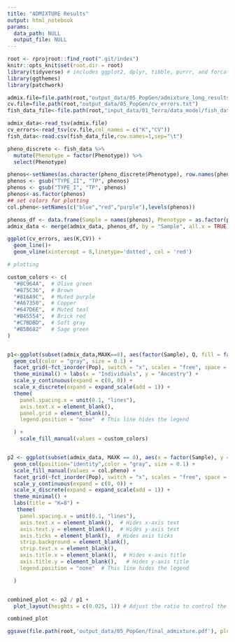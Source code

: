 ```yaml
---
title: "ADMIXTURE Results"
output: html_notebook
params:
  data_path: NULL
  output_file: NULL
---
```


```r
root <- rprojroot::find_root(".git/index")
knitr::opts_knit$set(root.dir = root)
library(tidyverse) # includes ggplot2, dplyr, tibble, purrr, and forcats
library(ggthemes)
library(patchwork)
```

```r
admix.file=file.path(root,"output_data/05_PopGen/admixture_long_results.header.txt")
cv.file=file.path(root,"output_data/05_PopGen/cv_errors.txt")
fish_data_file<-file.path(root,"input_data/01_Terra/data_model/fish_data_2024a.txt")
```


```r
admix_data<-read_tsv(admix.file)
cv_errors<-read_tsv(cv.file,col_names = c("K","CV"))
fish_data<-read.csv(fish_data_file,row.names=1,sep="\t")

pheno_discrete <- fish_data %>% 
  mutate(Phenotype = factor(Phenotype)) %>%
  select(Phenotype)

phenos<-setNames(as.character(pheno_discrete$Phenotype), row.names(pheno_discrete))
phenos <- gsub("TYPE_II", "TP", phenos)
phenos <- gsub("TYPE_I", "TP", phenos)
phenos<-as.factor(phenos)
## set colors for plotting 
col.pheno<-setNames(c("blue","red","purple"),levels(phenos)) 

phenos_df <- data.frame(Sample = names(phenos), Phenotype = as.factor(phenos))
admix_data <- merge(admix_data, phenos_df, by = "Sample", all.x = TRUE)
```

```r
ggplot(cv_errors, aes(K,CV)) +
  geom_line()+
  geom_vline(xintercept = 8,linetype='dotted', col = 'red')
```

```r
# plotting

custom_colors <- c(
  "#8C964A",  # Olive green
  "#875C36",  # Brown
  "#816A9C",  # Muted purple
  "#A67350",  # Copper
  "#647D6E",  # Muted teal
  "#B45554",  # Brick red
  "#C7BDBD",  # Soft gray
  "#B5B682"   # Sage green
)


p1<-ggplot(subset(admix_data,MAXK==8), aes(factor(Sample), Q, fill = factor(GROUP))) +
  geom_col(color = "gray", size = 0.1) +
  facet_grid(~fct_inorder(Pop), switch = "x", scales = "free", space = "free") +
  theme_minimal() + labs(x = "Individuals", y = "Ancestry") +
  scale_y_continuous(expand = c(0, 0)) +
  scale_x_discrete(expand = expand_scale(add = 1)) +
  theme(
    panel.spacing.x = unit(0.1, "lines"),
    axis.text.x = element_blank(),
    panel.grid = element_blank(),
    legend.position = "none"  # This line hides the legend

  ) +
    scale_fill_manual(values = custom_colors) 


p2 <- ggplot(subset(admix_data, MAXK == 8), aes(x = factor(Sample), y = 0.5, fill = factor(Phenotype))) +
  geom_col(position="identity",color = "gray", size = 0.1) +
  scale_fill_manual(values = col.pheno) +
  facet_grid(~fct_inorder(Pop), switch = "x", scales = "free", space = "free") +
  scale_y_continuous(expand = c(0, 0)) +
  scale_x_discrete(expand = expand_scale(add = 1)) +
  theme_minimal() +
  labs(title = "K=8") +
   theme(
    panel.spacing.x = unit(0.1, "lines"),
    axis.text.x = element_blank(),  # Hides x-axis text
    axis.text.y = element_blank(),  # Hides y-axis text
    axis.ticks = element_blank(),  # Hides axis ticks
    strip.background = element_blank(),
    strip.text.x = element_blank(),
    axis.title.x = element_blank(),  # Hides x-axis title
    axis.title.y = element_blank(),   # Hides y-axis title
    legend.position = "none"  # This line hides the legend

  )


combined_plot <- p2 / p1 + 
  plot_layout(heights = c(0.025, 1)) # Adjust the ratio to control the relative height of the phenotype plot

combined_plot


```
```r
ggsave(file.path(root,'output_data/05_PopGen/final_admixture.pdf'), plot = combined_plot, width = 12, height = 4, units = "in")
```